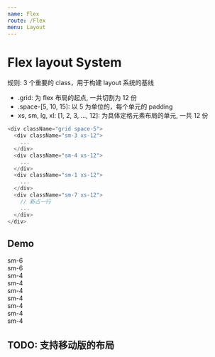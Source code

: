 ```yaml
---
name: Flex
route: /Flex
menu: Layout
---
```



# Flex layout System

规则: 3 个重要的 class，用于构建 layout 系统的基线

- .grid: 为 flex 布局的起点, 一共切割为 12 份
- .space-[5, 10, 15]: 以 5 为单位的，每个单元的 padding
- xs, sm, lg, xl: [1, 2, 3, ..., 12]: 为具体定格元素布局的单元, 一共 12 份

```js
<div className="grid space-5">
  <div className="sm-3 xs-12">
    ...
  </div>
  <div className="sm-4 xs-12">
    ...
  </div>
  <div className="sm-1 xs-12">
    ...
  </div>
  <div className="sm-7 xs-12">
    // 新占一行
    ...
  </div>
</div>
```

## Demo

<Playground className="bg_default">
  <div className="card-container">
    <div className="grid space-20">
      <div className="sm-6 xs-12">
        <Card p={10}>
          sm-6
        </Card>
      </div>
      <div className="sm-6 xs-12">
        <Card p={10}>
          sm-6
        </Card>
      </div>
      <div className="sm-4 xs-12">
        <Card p={10}>
          sm-4
        </Card>
      </div>
      <div className="sm-4 xs-12">
        <Card p={10}>
          sm-4
        </Card>
      </div>
      <div className="sm-4 xs-12">
        <Card p={10}>
          sm-4
        </Card>
      </div>
      <div className="sm-3 xs-12">
        <Card p={10}>
          sm-4
        </Card>
      </div>
      <div className="sm-3 xs-12">
        <Card p={10}>
          sm-4
        </Card>
      </div>
      <div className="sm-3 xs-12">
        <Card p={10}>
          sm-4
        </Card>
      </div>
      <div className="sm-3 xs-12">
        <Card p={10}>
          sm-4
        </Card>
      </div>
    </div>
  </div>
</Playground>

## TODO: 支持移动版的布局